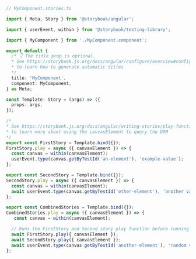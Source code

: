 ```ts
// MyComponent.stories.ts

import { Meta, Story } from '@storybook/angular';

import { userEvent, within } from '@storybook/testing-library';

import { MyComponent } from './MyComponent.component';

export default {
  /* 👇 The title prop is optional.
  * See https://storybook.js.org/docs/angular/configure/overview#configure-story-loading
  * to learn how to generate automatic titles
  */
  title: 'MyComponent',
  component: MyComponent, 
} as Meta;

const Template: Story = (args) => ({
  props: args,
});

/*
* See https://storybook.js.org/docs/angular/writing-stories/play-function#working-with-the-canvas
* to learn more about using the canvasElement to query the DOM
*/
export const FirstStory = Template.bind({});
FirstStory.play = async ({ canvasElement }) => {
  const canvas = within(canvasElement);
  userEvent.type(canvas.getByTestId('an-element'), 'example-value');
};

export const SecondStory = Template.bind({});
SecondStory.play = async ({ canvasElement }) => {
  const canvas = within(canvasElement);
  await userEvent.type(canvas.getByTestId('other-element'), 'another value');
};

export const CombinedStories = Template.bind({});
CombinedStories.play = async ({ canvasElement }) => {
   const canvas = within(canvasElement);

  // Runs the FirstStory and Second story play function before running this story's play function
  await FirstStory.play({ canvasElement });
  await SecondStory.play({ canvasElement });
  await userEvent.type(canvas.getByTestId('another-element'), 'random value');
};
```